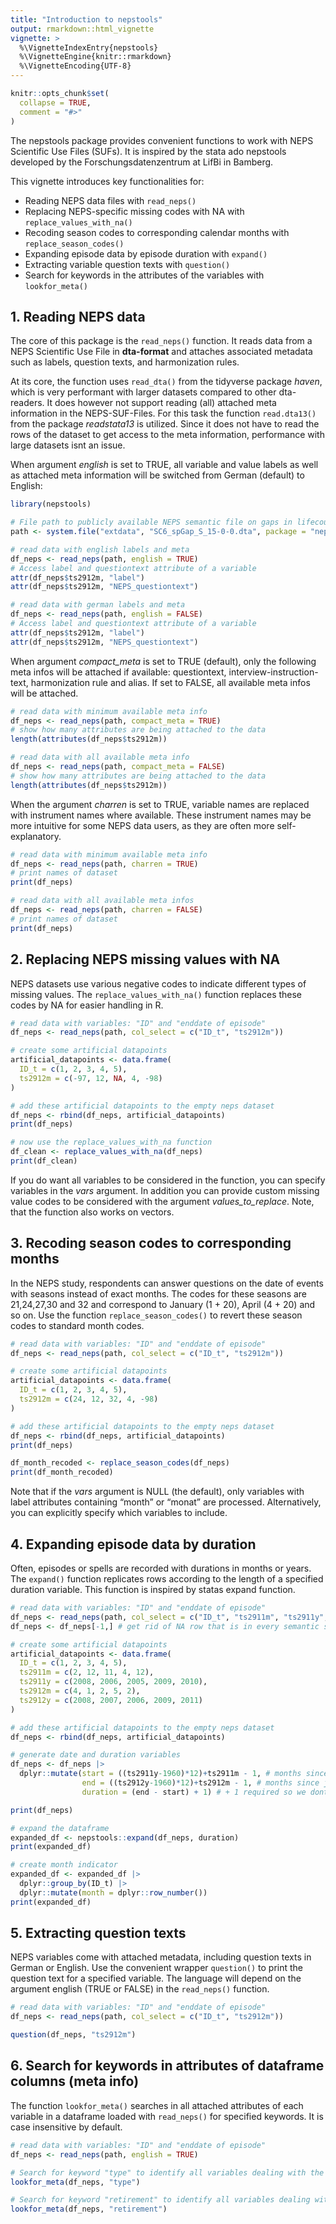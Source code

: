 ```yaml
---
title: "Introduction to nepstools"
output: rmarkdown::html_vignette
vignette: >
  %\VignetteIndexEntry{nepstools}
  %\VignetteEngine{knitr::rmarkdown}
  %\VignetteEncoding{UTF-8}
---
```


```r
knitr::opts_chunk$set(
  collapse = TRUE,
  comment = "#>"
)
```


The nepstools package provides convenient functions to work with NEPS Scientific Use Files (SUFs). It is inspired by the stata ado nepstools developed by the Forschungsdatenzentrum at LifBi in Bamberg. 

This vignette introduces key functionalities for:

- Reading NEPS data files with `read_neps()`
- Replacing NEPS-specific missing codes with NA with `replace_values_with_na()`
- Recoding season codes to corresponding calendar months with `replace_season_codes()`
- Expanding episode data by episode duration with `expand()`
- Extracting variable question texts with `question()`
- Search for keywords in the attributes of the variables with `lookfor_meta()`


## 1. Reading NEPS data 
The core of this package is the `read_neps()` function. It reads data from a NEPS Scientific Use File in **dta-format** and attaches associated metadata such as labels, question texts, and harmonization rules. 

At its core, the function uses `read_dta()` from the tidyverse package *haven*, which is very performant with larger datasets compared to other dta-readers. It does however not support reading (all) attached meta information in the NEPS-SUF-Files.
For this task the function `read.dta13()` from the package *readstata13* is utilized. Since it does not have to read the rows of the dataset to get access to the meta information, performance with large datasets isnt an issue.

<!-- Arguments supported by read_neps(): -->
<!-- 1. datasetpath: Path to the NEPS .dta file. -->
<!-- 2. col_select: Optional vector of variables to select. -->
<!-- 3. english: Logical, if TRUE loads English labels and metadata (The default value FALSE will load labels and metadata in German). -->
<!-- 4. compact_meta: Logical, controls whether to load only key metadata or all of it. -->
<!-- 5. charren: Logical, if TRUE, replaces variable names with original instrument names. -->

When argument *english* is set to TRUE, all variable and value labels as well as attached meta information will be switched from German (default) to English:
```r
library(nepstools)

# File path to publicly available NEPS semantic file on gaps in lifecourse that is included in this package
path <- system.file("extdata", "SC6_spGap_S_15-0-0.dta", package = "nepstools")

# read data with english labels and meta
df_neps <- read_neps(path, english = TRUE)
# Access label and questiontext attribute of a variable
attr(df_neps$ts2912m, "label")
attr(df_neps$ts2912m, "NEPS_questiontext")

# read data with german labels and meta
df_neps <- read_neps(path, english = FALSE)
# Access label and questiontext attribute of a variable
attr(df_neps$ts2912m, "label")
attr(df_neps$ts2912m, "NEPS_questiontext")
```

When argument *compact_meta* is set to TRUE (default), only the following meta infos will be attached if available: questiontext, interview-instruction-text, harmonization rule and alias. If set to FALSE, all available meta infos will be attached.

```r
# read data with minimum available meta info
df_neps <- read_neps(path, compact_meta = TRUE)
# show how many attributes are being attached to the data
length(attributes(df_neps$ts2912m))

# read data with all available meta info
df_neps <- read_neps(path, compact_meta = FALSE)
# show how many attributes are being attached to the data
length(attributes(df_neps$ts2912m))
```

When the argument *charren* is set to TRUE, variable names are replaced with instrument names where available. These instrument names may be more intuitive for some NEPS data users, as they are often more self-explanatory.

```r
# read data with minimum available meta info
df_neps <- read_neps(path, charren = TRUE)
# print names of dataset
print(df_neps)

# read data with all available meta infos
df_neps <- read_neps(path, charren = FALSE)
# print names of dataset
print(df_neps)
```

## 2. Replacing NEPS missing values with NA
NEPS datasets use various negative codes to indicate different types of missing values. The `replace_values_with_na()` function replaces these codes by NA for easier handling in R.
```r
# read data with variables: "ID" and "enddate of episode"
df_neps <- read_neps(path, col_select = c("ID_t", "ts2912m"))

# create some artificial datapoints 
artificial_datapoints <- data.frame(
  ID_t = c(1, 2, 3, 4, 5),
  ts2912m = c(-97, 12, NA, 4, -98)
)

# add these artificial datapoints to the empty neps dataset
df_neps <- rbind(df_neps, artificial_datapoints)
print(df_neps)

# now use the replace_values_with_na function
df_clean <- replace_values_with_na(df_neps)
print(df_clean)
```

If you do want all variables to be considered in the function, you can specify variables in the *vars* argument. In addition you can provide custom missing value codes to be considered with the argument *values_to_replace*. Note, that the function also works on vectors.

## 3. Recoding season codes to corresponding months
In the NEPS study, respondents can answer questions on the date of events with seasons instead of exact months. The codes for these seasons are 21,24,27,30 and 32 and correspond to January (1 + 20), April (4 + 20) and so on. 
Use the function `replace_season_codes()` to revert these season codes to standard month codes. 

```r
# read data with variables: "ID" and "enddate of episode"
df_neps <- read_neps(path, col_select = c("ID_t", "ts2912m"))

# create some artificial datapoints 
artificial_datapoints <- data.frame(
  ID_t = c(1, 2, 3, 4, 5),
  ts2912m = c(24, 12, 32, 4, -98)
)

# add these artificial datapoints to the empty neps dataset
df_neps <- rbind(df_neps, artificial_datapoints)
print(df_neps)

df_month_recoded <- replace_season_codes(df_neps)
print(df_month_recoded)
```

Note that if the *vars* argument is NULL (the default), only variables with label attributes containing "month" or "monat" are processed. Alternatively, you can explicitly specify which variables to include.

## 4. Expanding episode data by duration
Often, episodes or spells are recorded with durations in months or years. The `expand()` function replicates rows according to the length of a specified duration variable. This function is inspired by statas expand function.

```r
# read data with variables: "ID" and "enddate of episode"
df_neps <- read_neps(path, col_select = c("ID_t", "ts2911m", "ts2911y", "ts2912m", "ts2912y"))
df_neps <- df_neps[-1,] # get rid of NA row that is in every semantic structure file from NEPS

# create some artificial datapoints 
artificial_datapoints <- data.frame(
  ID_t = c(1, 2, 3, 4, 5),
  ts2911m = c(2, 12, 11, 4, 12),
  ts2911y = c(2008, 2006, 2005, 2009, 2010),
  ts2912m = c(4, 1, 2, 5, 2),
  ts2912y = c(2008, 2007, 2006, 2009, 2011)
)

# add these artificial datapoints to the empty neps dataset
df_neps <- rbind(df_neps, artificial_datapoints)

# generate date and duration variables
df_neps <- df_neps |> 
  dplyr::mutate(start = ((ts2911y-1960)*12)+ts2911m - 1, # months since january 1960
                end = ((ts2912y-1960)*12)+ts2912m - 1, # months since january 1960
                duration = (end - start) + 1) # + 1 required so we dont get episode durations of 0 months

print(df_neps)

# expand the dataframe
expanded_df <- nepstools::expand(df_neps, duration)
print(expanded_df)

# create month indicator
expanded_df <- expanded_df |> 
  dplyr::group_by(ID_t) |> 
  dplyr::mutate(month = dplyr::row_number())
print(expanded_df)
```

## 5. Extracting question texts
NEPS variables come with attached metadata, including question texts in German or English. Use the convenient wrapper `question()` to print the question text for a specified variable. The language will depend on the argument english (TRUE or FALSE) in the `read_neps()` function.

```r
# read data with variables: "ID" and "enddate of episode"
df_neps <- read_neps(path, col_select = c("ID_t", "ts2912m"))

question(df_neps, "ts2912m")
```


## 6. Search for keywords in attributes of dataframe columns (meta info)
The function `lookfor_meta()` searches in all attached attributes of each variable in a dataframe loaded with `read_neps()` for specified keywords. It is case insensitive by default.

```r
# read data with variables: "ID" and "enddate of episode"
df_neps <- read_neps(path, english = TRUE)

# Search for keyword "type" to identify all variables dealing with the type of the gap episode in one way or another
lookfor_meta(df_neps, "type")

# Search for keyword "retirement" to identify all variables dealing with the type of the gap episode in one way or another
lookfor_meta(df_neps, "retirement")
```

